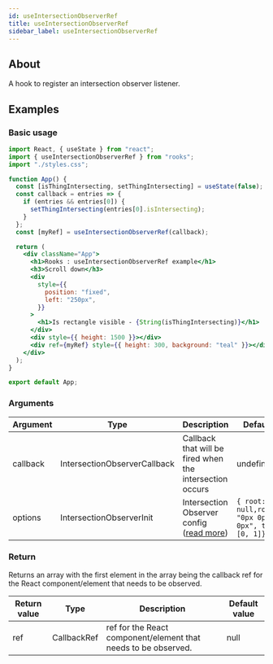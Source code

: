 ```yaml
---
id: useIntersectionObserverRef
title: useIntersectionObserverRef
sidebar_label: useIntersectionObserverRef
---
```


## About

A hook to register an intersection observer listener.

## Examples

### Basic usage

```jsx
import React, { useState } from "react";
import { useIntersectionObserverRef } from "rooks";
import "./styles.css";

function App() {
  const [isThingIntersecting, setThingIntersecting] = useState(false);
  const callback = entries => {
    if (entries && entries[0]) {
      setThingIntersecting(entries[0].isIntersecting);
    }
  };
  const [myRef] = useIntersectionObserverRef(callback);

  return (
    <div className="App">
      <h1>Rooks : useIntersectionObserverRef example</h1>
      <h3>Scroll down</h3>
      <div
        style={{
          position: "fixed",
          left: "250px",
        }}
      >
        <h1>Is rectangle visible - {String(isThingIntersecting)}</h1>
      </div>
      <div style={{ height: 1500 }}></div>
      <div ref={myRef} style={{ height: 300, background: "teal" }}></div>
    </div>
  );
}

export default App;
```

### Arguments

| Argument | Type                         | Description                                                                                                                  | Default Value                                                    |
| -------- | ---------------------------- | ---------------------------------------------------------------------------------------------------------------------------- | ---------------------------------------------------------------- |
| callback | IntersectionObserverCallback | Callback that will be fired when the intersection occurs                                                                     | undefined                                                        |
| options  | IntersectionObserverInit     | Intersection Observer config ([read more](https://developer.mozilla.org/en-US/docs/Web/API/IntersectionObserver#properties)) | `{ root: null,rootMargin: "0px 0px 0px 0px", threshold: [0, 1]}` |

### Return

Returns an array with the first element in the array being the callback ref for the React component/element that needs to be observed.

| Return value | Type        | Description                                                    | Default value |
| ------------ | ----------- | -------------------------------------------------------------- | ------------- |
| ref          | CallbackRef | ref for the React component/element that needs to be observed. | null          |
